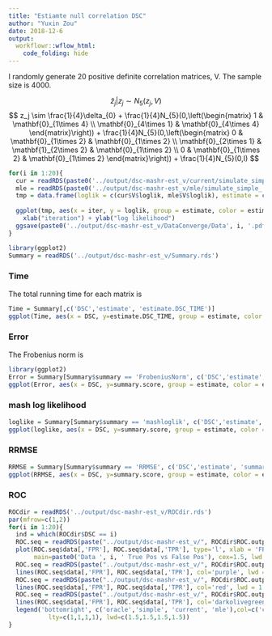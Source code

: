 ```yaml
---
title: "Estiamte null correlation DSC"
author: "Yuxin Zou"
date: 2018-12-6
output: 
  workflowr::wflow_html:
    code_folding: hide
---
```


I randomly generate 20 positive definite correlation matrices, V. The sample size is 4000.

$$
\hat{z}_j|z_j \sim N_{5}(z_j, V)
$$
$$
z_j \sim \frac{1}{4}\delta_{0} + \frac{1}{4}N_{5}(0,\left(\begin{matrix} 1 & \mathbf{0}_{1\times 4} \\ \mathbf{0}_{4\times 1} & \mathbf{0}_{4\times 4} \end{matrix}\right)) + \frac{1}{4}N_{5}(0,\left(\begin{matrix} 0 & \mathbf{0}_{1\times 2} & \mathbf{0}_{1\times 2} \\
\mathbf{0}_{2\times 1} & \mathbf{1}_{2\times 2} & \mathbf{0}_{1\times 2} \\ 0 & \mathbf{0}_{1\times 2} & \mathbf{0}_{1\times 2} \end{matrix}\right)) + \frac{1}{4}N_{5}(0,I)
$$

```r
for(i in 1:20){
  cur = readRDS(paste0('../output/dsc-mashr-est_v/current/simulate_simple_',i,'_current_1.rds'))
  mle = readRDS(paste0('../output/dsc-mashr-est_v/mle/simulate_simple_',i,'_mle_1.rds'))
  tmp = data.frame(loglik = c(cur$V$loglik, mle$V$loglik), estimate = c(rep('current', length(cur$V$loglik)), rep('mle', length(mle$V$loglik))), iter = c(1:length(cur$V$loglik), 1:length(mle$V$loglik)))
  
  ggplot(tmp, aes(x = iter, y = loglik, group = estimate, color = estimate)) + geom_line() + ggtitle(paste0("Data ", i)) +
    xlab("iteration") + ylab("log likelihood")
  ggsave(paste0('../output/dsc-mashr-est_v/DataConverge/Data', i, '.pdf'))
}
```

```r
library(ggplot2)
Summary = readRDS('../output/dsc-mashr-est_v/Summary.rds')
```

### Time

The total running time for each matrix is
```r
Time = Summary[,c('DSC','estimate', 'estimate.DSC_TIME')]
ggplot(Time, aes(x = DSC, y=estimate.DSC_TIME, group = estimate, color = estimate)) + geom_line()
```

### Error

The Frobenius norm is
```r
library(ggplot2)
Error = Summary[Summary$summary == 'FrobeniusNorm', c('DSC','estimate', 'summary.score', 'summary')]
ggplot(Error, aes(x = DSC, y=summary.score, group = estimate, color = estimate)) + geom_line()
```

### mash log likelihood

```r
loglike = Summary[Summary$summary == 'mashloglik', c('DSC','estimate', 'summary.score', 'summary')]
ggplot(loglike, aes(x = DSC, y=summary.score, group = estimate, color = estimate)) + geom_line()
```

### RRMSE

```r
RRMSE = Summary[Summary$summary == 'RRMSE', c('DSC','estimate', 'summary.score', 'summary')]
ggplot(RRMSE, aes(x = DSC, y=summary.score, group = estimate, color = estimate)) + geom_line()
```

### ROC

```r
ROCdir = readRDS('../output/dsc-mashr-est_v/ROCdir.rds')
par(mfrow=c(1,2))
for(i in 1:20){
  ind = which(ROCdir$DSC == i)
  ROC.seq = readRDS(paste("../output/dsc-mashr-est_v/", ROCdir$ROC.output.file[ind[1]], '.rds', sep=""))
  plot(ROC.seq$data[,'FPR'], ROC.seq$data[,'TPR'], type='l', xlab = 'FPR', ylab='TPR',
       main=paste0('Data ', i, ' True Pos vs False Pos'), cex=1.5, lwd = 1.5, col = 'cyan')
  ROC.seq = readRDS(paste("../output/dsc-mashr-est_v/", ROCdir$ROC.output.file[ind[2]], '.rds', sep=""))
  lines(ROC.seq$data[,'FPR'], ROC.seq$data[,'TPR'], col='purple', lwd = 1.5)
  ROC.seq = readRDS(paste("../output/dsc-mashr-est_v/", ROCdir$ROC.output.file[ind[3]], '.rds', sep=""))
  lines(ROC.seq$data[,'FPR'], ROC.seq$data[,'TPR'], col='red', lwd = 1.5)
  ROC.seq = readRDS(paste("../output/dsc-mashr-est_v/", ROCdir$ROC.output.file[ind[4]], '.rds', sep=""))
  lines(ROC.seq$data[,'FPR'], ROC.seq$data[,'TPR'], col='darkolivegreen4', lwd = 1.5)
  legend('bottomright', c('oracle','simple', 'current', 'mle'),col=c('cyan','purple','red','darkolivegreen4'),
           lty=c(1,1,1,1), lwd=c(1.5,1.5,1.5,1.5))
}
```

